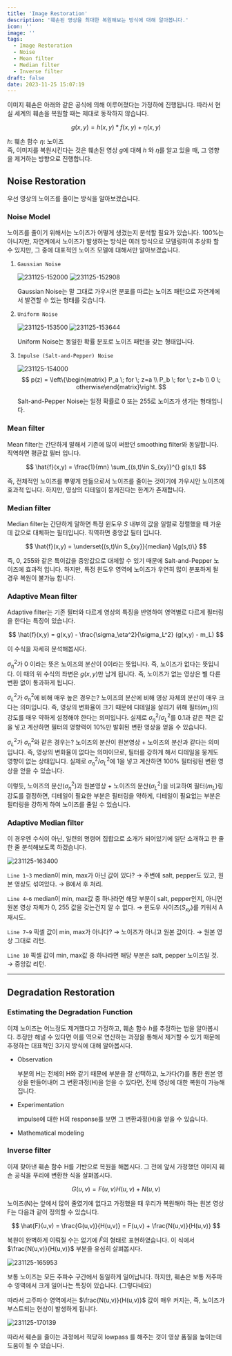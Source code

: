 ```yaml
---
title: 'Image Restoration'
description: '훼손된 영상을 최대한 복원해보는 방식에 대해 알아봅니다.'
icon: ''
image: ''
tags:
  - Image Restoration
  - Noise
  - Mean filter
  - Median filter
  - Inverse filter
draft: false
date: 2023-11-25 15:07:19
---
```


<notice>
  이미지 훼손은 아래와 같은 공식에 의해 이루어졌다는 가정하에 진행됩니다.
  따라서 현실 세계의 훼손을 복원할 때는 제대로 동작하지 않습니다.

  $$
  g(x,y) = h(x,y) * f(x,y) + \eta(x,y)
  $$

  $h$: 훼손 함수
  $\eta$: 노이즈
  <br />
  즉, 이미지를 복원시킨다는 것은 훼손된 영상 $g$에 대해 $h$ 와 $\eta$를 알고 있을 때, 그 영향을 제거하는 방향으로 진행합니다.
</notice>

## Noise Restoration

우선 영상의 노이즈를 줄이는 방식을 알아보겠습니다.

### Noise Model

노이즈를 줄이기 위해서는 노이즈가 어떻게 생겼는지 분석할 필요가 있습니다.
100%는 아니지만, 자연계에서 노이즈가 발생하는 방식은 여러 방식으로 모델링하여 추상화 할 수 있지만, 그 중에 대표적인 노이즈 모델에 대해서만 알아보겠습니다.

1. `Gaussian Noise`

    ![231125-152000](/posts/final_01/231125-152000.png)
    ![231125-152908](/posts/final_01/231125-152908.png)

    Gaussian Noise는 말 그대로 가우시안 분포를 따르는 노이즈 패턴으로 자연계에서 발견할 수 있는 형태를 갖습니다.

2. `Uniform Noise`

    ![231125-153500](/posts/final_01/231125-153500.png)
    ![231125-153644](/posts/final_01/231125-153644.png)

    Uniform Noise는 동일한 확률 분포로 노이즈 패턴을 갖는 형태입니다.

2. `Impulse (Salt-and-Pepper) Noise`
  
    ![231125-154000](/posts/final_01/231125-154000.png)
    $$
    p(z) = \left\{\begin{matrix}
    P_a \; for \; z=a \\
    P_b \; for \; z=b \\
    0 \; otherwise\end{matrix}\right. 
    $$

    Salt-and-Pepper Noise는 일정 확률로 0 또는 255로 노이즈가 생기는 형태입니다.

### Mean filter

Mean filter는 간단하게 말해서 기존에 많이 써왔던 smoothing filter와 동일합니다.
직역하면 평균값 필터 입니다.

$$
\hat{f}(x,y) = \frac{1}{mn} \sum_{(s,t)\in S_{xy}}^{} g(s,t)
$$

즉, 전체적인 노이즈를 뿌옇게 만듦으로서 노이즈를 줄이는 것이기에 가우시안 노이즈에 효과적 입니다.
하지만, 영상의 디테일이 뭉게진다는 한계가 존재합니다.

### Median filter

Median filter는 간단하게 말하면 특정 윈도우 $S$ 내부의 값을 일렬로 정렬했을 때 가운데 값으로 대체하는 필터입니다.
직역하면 중앙값 필터 입니다.

$$
\hat{f}(x,y) = \underset{(s,t)\in S_{xy}}{median} \{g(s,t)\}
$$

즉, 0, 255와 같은 특이값을 중앙값으로 대체할 수 있기 때문에 Salt-and-Pepper 노이즈에 효과적 입니다.
하지만, 특정 윈도우 영역에 노이즈가 우연히 많이 분포하게 될 경우 복원이 불가능 합니다.

### Adaptive Mean filter

Adaptive filter는 기존 필터와 다르게 영상의 특징을 반영하여 영역별로 다르게 필터링을 한다는 특징이 있습니다.

$$
\hat{f}(x,y) = g(x,y) - \frac{\sigma_\eta^2}{\sigma_L^2} (g(x,y) - m_L)
$$

이 수식을 자세히 분석해봅시다.

$\sigma_\eta^2$가 0 이라는 뜻은 노이즈의 분산이 0이라는 뜻입니다. 즉, 노이즈가 없다는 뜻입니다.
이 때의 위 수식의 좌변은 $g(x,y)$만 남게 됩니다.
즉, 노이즈가 없는 영상은 별 다른 변환 없이 통과하게 됩니다.

$\sigma_L^2$가 $\sigma_\eta^2$에 비해 매우 높은 경우는?
노이즈의 분산에 비해 영상 자체의 분산이 매우 크다는 의미입니다.
즉, 영상의 변화율이 크기 때문에 디테일을 살리기 위해 필터($m_L$)의 강도를 매우 약하게 설정해야 한다는 의미입니다.
실제로 $\sigma_\eta^2$/$\sigma_L^2$를 0.1과 같은 작은 값을 넣고 계산하면 필터의 영향력이 10%만 발휘된 변환 영상을 얻을 수 있습니다.

$\sigma_L^2$가 $\sigma_\eta^2$와 같은 경우는?
노이즈의 분산이 원본영상 + 노이즈의 분산과 같다는 의미입니다.
즉, 영상의 변화율이 없다는 의미이므로, 필터를 강하게 해서 디테일을 뭉게도 영향이 없는 상태입니다.
실제로 $\sigma_\eta^2$/$\sigma_L^2$에 1을 넣고 계산하면 100% 필터링된 변환 영상을 얻을 수 있습니다.

이렇듯, 노이즈의 분산($\sigma_\eta^2$)과 원본영상 + 노이즈의 분산($\sigma_L^2$)을 비교하여 필터($m_L$)링 강도를 결정하면, 디테일이 필요한 부분은 필터링을 약하게, 디테일이 필요없는 부분은 필터링을 강하게 하여 노이즈를 줄일 수 있습니다.

### Adaptive Median filter

이 경우엔 수식이 아닌, 일련의 명령어 집합으로 소개가 되어있기에 일단 소개하고 한 줄 한 줄 분석해보도록 하겠습니다.

![231125-163400](/posts/final_01/231125-163400.png)

`Line 1~3`
median이 min, max가 아닌 값이 있다?
&rarr; 주변에 salt, pepper도 있고, 원본 영상도 섞여있다.
&rarr; B에서 후 처리.

`Line 4~6`
median이 min, max값 중 하나라면 해당 부분이 salt, pepper인지, 아니면 원본 영상 자체가 0, 255 값을 갖는건지 알 수 없다.
&rarr; 윈도우 사이즈($S_{xy}$)를 키워서 A 재시도.

`Line 7~9`
픽셀 값이 min, max가 아니다?
&rarr; 노이즈가 아니고 원본 값이다.
&rarr; 원본 영상 그대로 리턴.

`Line 10`
픽셀 값이 min, max값 중 하나라면 해당 부분은 salt, pepper 노이즈일 것.
&rarr; 중앙값 리턴.

---

## Degradation Restoration

### Estimating the Degradation Function

이제 노이즈는 어느정도 제거했다고 가정하고, 훼손 함수 $h$를 추정하는 법을 알아봅시다.
추정만 해낼 수 있다면 이를 역으로 연산하는 과정을 통해서 제거할 수 있기 때문에 추정하는 대표적인 3가지 방식에 대해 알아봅시다.

- Observation

    부분의 H는 전체의 H와 같기 때문에 부분을 잘 선택하고, 노가다(?)를 통한 원본 영상을 만들어내어 그 변환과정(H)을 얻을 수 있다면, 전체 영상에 대한 복원이 가능해집니다.

- Experimentation

    impulse에 대한 H의 response를 보면 그 변환과정(H)을 얻을 수 있습니다.

- Mathematical modeling

### Inverse filter

이제 찾아낸 훼손 함수 H를 기반으로 복원을 해봅시다.
그 전에 앞서 가정했던 이미지 훼손 공식을 푸리에 변환한 식을 살펴봅시다.

$$
G(u,v) = F(u,v)H(u,v) + N(u,v)
$$

노이즈(N)는 앞에서 많이 줄였기에 없다고 가정했을 때 우리가 복원해야 하는 원본 영상 F는 다음과 같이 정의할 수 있습니다.

$$
\hat{F}(u,v) = \frac{G(u,v)}{H(u,v)} = F(u,v) + \frac{N(u,v)}{H(u,v)}
$$

복원이 완벽하게 이뤄질 수는 없기에 $\hat{F}$의 형태로 표현하였습니다.
이 식에서 $\frac{N(u,v)}{H(u,v)}$ 부분을 유심히 살펴봅시다.

![231125-165953](/posts/final_01/231125-165953.png)

보통 노이즈는 모든 주파수 구간에서 동일하게 일어납니다.
하지만, 훼손은 보통 저주파수 영역에서 크게 일어나는 특징이 있습니다. (그렇다네요)

따라서 고주파수 영역에서는 $\frac{N(u,v)}{H(u,v)}$ 값이 매우 커지는,
즉, 노이즈가 부스트되는 현상이 발생하게 됩니다.

![231125-170139](/posts/final_01/231125-170139.png)

따라서 훼손을 줄이는 과정에서 적당히 lowpass 를 해주는 것이 영상 품질을 높이는데 도움이 될 수 있습니다.